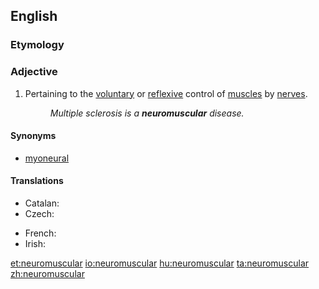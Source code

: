 ==English==

===Etymology===
{{prefix|neuro|muscular}}

===Adjective===
{{en-adj|-}}

# Pertaining to the [[voluntary]] or [[reflex]]ive control of [[muscle]]s by [[nerve]]s.
#: ''Multiple sclerosis is a '''neuromuscular''' disease.''

====Synonyms====
* [[myoneural]]

====Translations====
{{trans-top|pertaining to the voluntary control of muscles by nerves}}
* Catalan: {{t-|ca|neuromuscular}}
* Czech: {{t-|cs|nervosvalový}}
{{trans-mid}}
* French: {{t-|fr|neuromusculaire}}
* Irish: {{t-|ga|néarmhatánach}}
{{trans-bottom}}

[[et:neuromuscular]]
[[io:neuromuscular]]
[[hu:neuromuscular]]
[[ta:neuromuscular]]
[[zh:neuromuscular]]